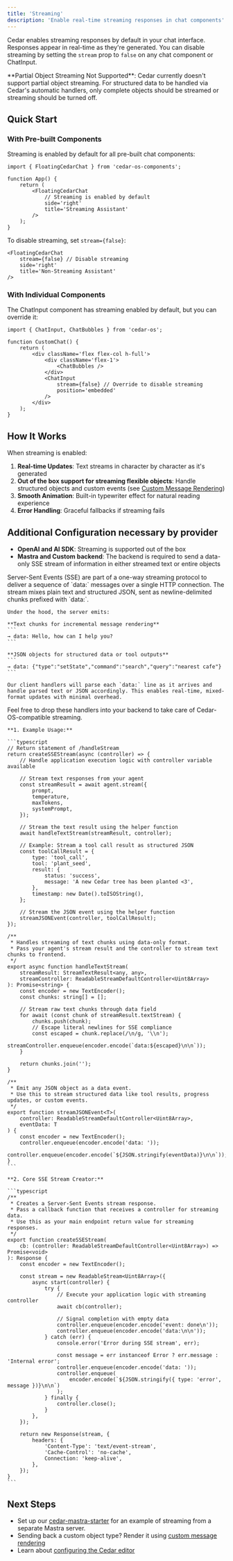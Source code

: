 ```yaml
---
title: 'Streaming'
description: 'Enable real-time streaming responses in chat components'
---
```


Cedar enables streaming responses by default in your chat interface. Responses appear in real-time as they're generated. You can disable streaming by setting the `stream` prop to `false` on any chat component or ChatInput.

<Info>
	**Partial Object Streaming Not Supported**: Cedar currently doesn't support
	partial object streaming. For structured data to be handled via Cedar's
	automatic handlers, only complete objects should be streamed or streaming
	should be turned off.
</Info>

## Quick Start

### With Pre-built Components

Streaming is enabled by default for all pre-built chat components:

```tsx
import { FloatingCedarChat } from 'cedar-os-components';

function App() {
	return (
		<FloatingCedarChat
			// Streaming is enabled by default
			side='right'
			title='Streaming Assistant'
		/>
	);
}
```

To disable streaming, set `stream={false}`:

```tsx
<FloatingCedarChat
	stream={false} // Disable streaming
	side='right'
	title='Non-Streaming Assistant'
/>
```

### With Individual Components

The ChatInput component has streaming enabled by default, but you can override it:

```tsx
import { ChatInput, ChatBubbles } from 'cedar-os';

function CustomChat() {
	return (
		<div className='flex flex-col h-full'>
			<div className='flex-1'>
				<ChatBubbles />
			</div>
			<ChatInput
				stream={false} // Override to disable streaming
				position='embedded'
			/>
		</div>
	);
}
```

## How It Works

When streaming is enabled:

1. **Real-time Updates**: Text streams in character by character as it's generated
2. **Out of the box support for streaming flexible objects**: Handle structured objects and custom events (see [Custom Message Rendering](/chat/custom-message-rendering))
3. **Smooth Animation**: Built-in typewriter effect for natural reading experience
4. **Error Handling**: Graceful fallbacks if streaming fails

## Additional Configuration necessary by provider

- **OpenAI and AI SDK**: Streaming is supported out of the box
- **Mastra and Custom backend**: The backend is required to send a data-only SSE stream of information in either streamed text or entire objects

<AccordionGroup>
  <Accordion title="Uhhh... what is a data-only SSE stream?">
 	Server-Sent Events (SSE) are part of a one-way streaming protocol to deliver a sequence of `data:` messages over a single HTTP connection. The stream mixes plain text and structured JSON, sent as newline-delimited chunks prefixed with `data:`.

    Under the hood, the server emits:

    **Text chunks for incremental message rendering**
    ```
    → data: Hello, how can I help you?
    ```

    **JSON objects for structured data or tool outputs**
    ```
    → data: {"type":"setState","command":"search","query":"nearest cafe"}
    ```

    Our client handlers will parse each `data:` line as it arrives and handle parsed text or JSON accordingly. This enables real-time, mixed-format updates with minimal overhead.

  </Accordion>
</AccordionGroup>

<AccordionGroup>
  <Accordion title="Sample Backend Streaming Handler Implementation">
  	Feel free to drop these handlers into your backend to take care of Cedar-OS-compatible streaming.

    **1. Example Usage:**

    ```typescript
    // Return statement of /handleStream
    return createSSEStream(async (controller) => {
    	// Handle application execution logic with controller variable available

    	// Stream text responses from your agent
    	const streamResult = await agent.stream({
    		prompt,
    		temperature,
    		maxTokens,
    		systemPrompt,
    	});

    	// Stream the text result using the helper function
    	await handleTextStream(streamResult, controller);

    	// Example: Stream a tool call result as structured JSON
    	const toolCallResult = {
    		type: 'tool_call',
    		tool: 'plant_seed',
    		result: {
    			status: 'success',
    			message: 'A new Cedar tree has been planted <3',
    		},
    		timestamp: new Date().toISOString(),
    	};

    	// Stream the JSON event using the helper function
    	streamJSONEvent(controller, toolCallResult);
    });

    /**
     * Handles streaming of text chunks using data-only format.
     * Pass your agent's stream result and the controller to stream text chunks to frontend.
     */
    export async function handleTextStream(
    	streamResult: StreamTextResult<any, any>,
    	streamController: ReadableStreamDefaultController<Uint8Array>
    ): Promise<string> {
    	const encoder = new TextEncoder();
    	const chunks: string[] = [];

    	// Stream raw text chunks through data field
    	for await (const chunk of streamResult.textStream) {
    		chunks.push(chunk);
    		// Escape literal newlines for SSE compliance
    		const escaped = chunk.replace(/\n/g, '\\n');
    		streamController.enqueue(encoder.encode(`data:${escaped}\n\n`));
    	}

    	return chunks.join('');
    }

    /**
     * Emit any JSON object as a data event.
     * Use this to stream structured data like tool results, progress updates, or custom events.
     */
    export function streamJSONEvent<T>(
    	controller: ReadableStreamDefaultController<Uint8Array>,
    	eventData: T
    ) {
    	const encoder = new TextEncoder();
    	controller.enqueue(encoder.encode('data: '));
    	controller.enqueue(encoder.encode(`${JSON.stringify(eventData)}\n\n`));
    }
    ```

    **2. Core SSE Stream Creator:**

    ```typescript
    /**
     * Creates a Server-Sent Events stream response.
     * Pass a callback function that receives a controller for streaming data.
     * Use this as your main endpoint return value for streaming responses.
     */
    export function createSSEStream(
    	cb: (controller: ReadableStreamDefaultController<Uint8Array>) => Promise<void>
    ): Response {
    	const encoder = new TextEncoder();

    	const stream = new ReadableStream<Uint8Array>({
    		async start(controller) {
    			try {
    				// Execute your application logic with streaming controller
    				await cb(controller);

    				// Signal completion with empty data
    				controller.enqueue(encoder.encode('event: done\n'));
    				controller.enqueue(encoder.encode('data:\n\n'));
    			} catch (err) {
    				console.error('Error during SSE stream', err);

    				const message = err instanceof Error ? err.message : 'Internal error';
    				controller.enqueue(encoder.encode('data: '));
    				controller.enqueue(
    					encoder.encode(`${JSON.stringify({ type: 'error', message })}\n\n`)
    				);
    			} finally {
    				controller.close();
    			}
    		},
    	});

    	return new Response(stream, {
    		headers: {
    			'Content-Type': 'text/event-stream',
    			'Cache-Control': 'no-cache',
    			Connection: 'keep-alive',
    		},
    	});
    }
    ```

  </Accordion>
</AccordionGroup>

## Next Steps

- Set up our [cedar-mastra-starter](https://github.com/CedarCopilot/cedar-mastra-starter) for an example of streaming from a separate Mastra server.
- Sending back a custom object type? Render it using [custom message rendering](/chat/custom-message-rendering)
- Learn about [configuring the Cedar editor](/chat/configuring-cedar-editor)
